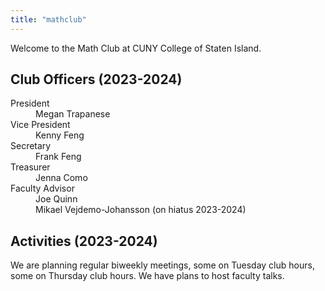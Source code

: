 ```yaml
---
title: "mathclub"
---
```


Welcome to the Math Club at CUNY College of Staten Island.

## Club Officers (2023-2024)

President
: Megan Trapanese

Vice President
: Kenny Feng

Secretary
: Frank Feng

Treasurer
: Jenna Como

Faculty Advisor
: Joe Quinn
: Mikael Vejdemo-Johansson (on hiatus 2023-2024)

## Activities (2023-2024)

We are planning regular biweekly meetings, some on Tuesday club hours, some on Thursday club hours. We have plans to host faculty talks.

